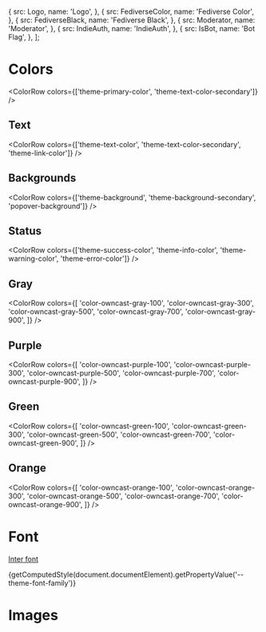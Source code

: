 

<Meta title="owncast/Style Guide" />

<style>{`
 
  
`}</style>

  {
    src: Logo,
    name: 'Logo',
  },
  {
    src: FediverseColor,
    name: 'Fediverse Color',
  },
  {
    src: FediverseBlack,
    name: 'Fediverse Black',
  },
  {
    src: Moderator,
    name: 'Moderator',
  },
  {
    src: IndieAuth,
    name: 'IndieAuth',
  },
  {
    src: IsBot,
    name: 'Bot Flag',
  },
];

# Colors

<Story name="Colors"></Story>

<ColorRow colors={['theme-primary-color', 'theme-text-color-secondary']} />

## Text

<ColorRow colors={['theme-text-color', 'theme-text-color-secondary', 'theme-link-color']} />

## Backgrounds

<ColorRow colors={['theme-background', 'theme-background-secondary', 'popover-background']} />

## Status

<ColorRow
  colors={['theme-success-color', 'theme-info-color', 'theme-warning-color', 'theme-error-color']}
/>

## Gray

<ColorRow
  colors={[
    'color-owncast-gray-100',
    'color-owncast-gray-300',
    'color-owncast-gray-500',
    'color-owncast-gray-700',
    'color-owncast-gray-900',
  ]}
/>

## Purple

<ColorRow
  colors={[
    'color-owncast-purple-100',
    'color-owncast-purple-300',
    'color-owncast-purple-500',
    'color-owncast-purple-700',
    'color-owncast-purple-900',
  ]}
/>

## Green

<ColorRow
  colors={[
    'color-owncast-green-100',
    'color-owncast-green-300',
    'color-owncast-green-500',
    'color-owncast-green-700',
    'color-owncast-green-900',
  ]}
/>

## Orange

<ColorRow
  colors={[
    'color-owncast-orange-100',
    'color-owncast-orange-300',
    'color-owncast-orange-500',
    'color-owncast-orange-700',
    'color-owncast-orange-900',
  ]}
/>

# Font

[Inter font](https://rsms.me/inter/)

<Story name="Fonts">
  <Canvas style={{ color: 'var(--theme-text-color-secondary)' }}>
    {getComputedStyle(document.documentElement).getPropertyValue('--theme-font-family')}
  </Canvas>
</Story>

# Images

<Story name="Images and Icons"></Story>

<ImageRow images={images} />
